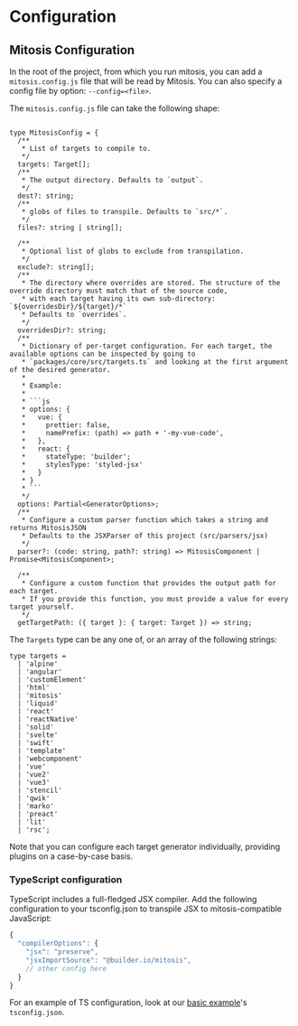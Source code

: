 # Configuration

## Mitosis Configuration

In the root of the project, from which you run mitosis, you can add a `mitosis.config.js` file that will be read by Mitosis. You can also specify a config file by option: `--config=<file>`.

The `mitosis.config.js` file can take the following shape:

````tsx

type MitosisConfig = {
  /**
   * List of targets to compile to.
   */
  targets: Target[];
  /**
   * The output directory. Defaults to `output`.
   */
  dest?: string;
  /**
   * globs of files to transpile. Defaults to `src/*`.
   */
  files?: string | string[];

  /**
   * Optional list of globs to exclude from transpilation.
   */
  exclude?: string[];
  /**
   * The directory where overrides are stored. The structure of the override directory must match that of the source code,
   * with each target having its own sub-directory: `${overridesDir}/${target}/*`
   * Defaults to `overrides`.
   */
  overridesDir?: string;
  /**
   * Dictionary of per-target configuration. For each target, the available options can be inspected by going to
   * `packages/core/src/targets.ts` and looking at the first argument of the desired generator.
   *
   * Example:
   *
   * ```js
   * options: {
   *   vue: {
   *     prettier: false,
   *     namePrefix: (path) => path + '-my-vue-code',
   *   },
   *   react: {
   *     stateType: 'builder';
   *     stylesType: 'styled-jsx'
   *   }
   * }
   * ```
   */
  options: Partial<GeneratorOptions>;
  /**
   * Configure a custom parser function which takes a string and returns MitosisJSON
   * Defaults to the JSXParser of this project (src/parsers/jsx)
   */
  parser?: (code: string, path?: string) => MitosisComponent | Promise<MitosisComponent>;

  /**
   * Configure a custom function that provides the output path for each target.
   * If you provide this function, you must provide a value for every target yourself.
   */
  getTargetPath: ({ target }: { target: Target }) => string;
````

The `Targets` type can be any one of, or an array of the following strings:

```tsx
type targets =
  | 'alpine'
  | 'angular'
  | 'customElement'
  | 'html'
  | 'mitosis'
  | 'liquid'
  | 'react'
  | 'reactNative'
  | 'solid'
  | 'svelte'
  | 'swift'
  | 'template'
  | 'webcomponent'
  | 'vue'
  | 'vue2'
  | 'vue3'
  | 'stencil'
  | 'qwik'
  | 'marko'
  | 'preact'
  | 'lit'
  | 'rsc';
```

Note that you can configure each target generator individually, providing plugins on a case-by-case basis.

### TypeScript configuration

TypeScript includes a full-fledged JSX compiler. Add the following configuration to your tsconfig.json to transpile JSX to mitosis-compatible JavaScript:

```js
{
  "compilerOptions": {
    "jsx": "preserve",
    "jsxImportSource": "@builder.io/mitosis",
    // other config here
  }
}
```

For an example of TS configuration, look at our [basic example](../examples/basic/tsconfig.json)'s `tsconfig.json`.
